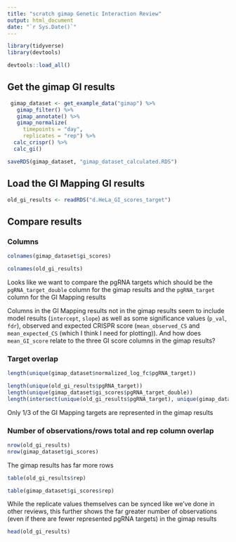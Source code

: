 ```yaml
---
title: "scratch gimap Genetic Interaction Review"
output: html_document
date: "`r Sys.Date()`"
---
```


```r
library(tidyverse)
library(devtools)

devtools::load_all()
```

## Get the gimap GI results

```r
 gimap_dataset <- get_example_data("gimap") %>%
   gimap_filter() %>%
   gimap_annotate() %>%
   gimap_normalize(
     timepoints = "day",
     replicates = "rep") %>%
  calc_crispr() %>%
  calc_gi()
```

```r
saveRDS(gimap_dataset, "gimap_dataset_calculated.RDS")
```

## Load the GI Mapping GI results

```r
old_gi_results <- readRDS("d.HeLa_GI_scores_target")
```

## Compare results

### Columns

```r
colnames(gimap_dataset$gi_scores)
```

```r
colnames(old_gi_results)
```

Looks like we want to compare the pgRNA targets which should be the `pgRNA_target_double` column for the gimap results and the `pgRNA_target` column for the GI Mapping results

Columns in the GI Mapping results not in the gimap results seem to include model results (`intercept`, `slope`) as well as some significance values (`p_val`, `fdr`), observed and expected CRISPR score (`mean_observed_CS` and `mean_expected_CS` (which I think I need for plotting)). And how does `mean_GI_score` relate to the three GI score columns in the gimap results? 

### Target overlap

```r

length(unique(gimap_dataset$normalized_log_fc$pgRNA_target))

length(unique(old_gi_results$pgRNA_target))
length(unique(gimap_dataset$gi_scores$pgRNA_target_double))
length(intersect(unique(old_gi_results$pgRNA_target), unique(gimap_dataset$gi_scores$pgRNA_target_double)))
```

Only 1/3 of the GI Mapping targets are represented in the gimap results

### Number of observations/rows total and rep column overlap

```r
nrow(old_gi_results)
nrow(gimap_dataset$gi_scores)
```

The gimap results has far more rows 

```r
table(old_gi_results$rep)

table(gimap_dataset$gi_scores$rep)
```

While the replicate values themselves can be synced like we've done in other reviews, this further shows the far greater number of observations (even if there are fewer represented pgRNA targets) in the gimap results

```r
head(old_gi_results)

```

